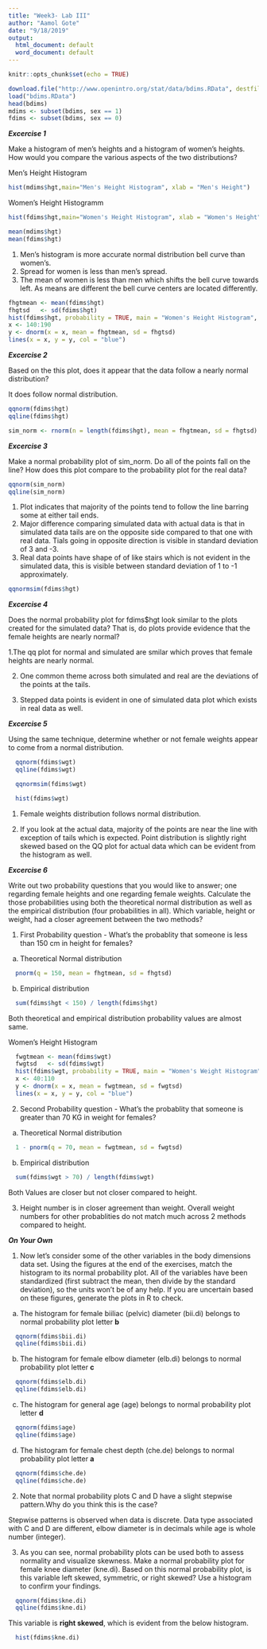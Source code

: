 ```yaml
---
title: "Week3- Lab III"
author: "Aamol Gote"
date: "9/18/2019"
output:
  html_document: default
  word_document: default
---
```


```r
knitr::opts_chunk$set(echo = TRUE)
```

```r
download.file("http://www.openintro.org/stat/data/bdims.RData", destfile = "bdims.RData")
load("bdims.RData")
head(bdims)
mdims <- subset(bdims, sex == 1)
fdims <- subset(bdims, sex == 0)
```

***Excercise 1***

Make a histogram of men’s heights and a histogram of women’s heights. How would you compare the various aspects of the two distributions?

Men's Height Histogram
```r
hist(mdims$hgt,main="Men's Height Histogram", xlab = "Men's Height")
```

Women's Height Histogramm
```r
hist(fdims$hgt,main="Women's Height Histogram", xlab = "Women's Height")
```

```r
mean(mdims$hgt)
mean(fdims$hgt)
```

  1. Men's histogram is more accurate normal distribution bell curve than women's. 
  2. Spread for women is less than men's spread. 
  3. The mean of women is less than men which shifts the bell curve towards left. As means are different the bell 
    curve centers are located differently.


```r
fhgtmean <- mean(fdims$hgt)
fhgtsd   <- sd(fdims$hgt)
hist(fdims$hgt, probability = TRUE, main = "Women's Height Histogram", ylim = c(0, 0.06))
x <- 140:190
y <- dnorm(x = x, mean = fhgtmean, sd = fhgtsd)
lines(x = x, y = y, col = "blue")
```

***Excercise 2***

Based on the this plot, does it appear that the data follow a nearly normal distribution?

  It does follow normal distribution.

```r
qqnorm(fdims$hgt)
qqline(fdims$hgt)
```

```r
sim_norm <- rnorm(n = length(fdims$hgt), mean = fhgtmean, sd = fhgtsd)

```

***Excercise 3***

Make a normal probability plot of sim_norm. Do all of the points fall on the line? How does this plot compare to the probability plot for the real data?

```r
qqnorm(sim_norm)
qqline(sim_norm)
```

  1. Plot indicates that majority of the points tend to follow the line barring some at either tail ends.
  2. Major difference comparing simulated data with actual data is that in simulated data tails are on the opposite 
  side compared to that one with real data. Tials going in opposite direction is visible in standard deviation of 3 
  and -3.
  3. Real data points have shape of of like stairs which is not evident in the simulated data, this is visible between
  standard deviation of 1 to -1 approximately.

```r
qqnormsim(fdims$hgt)
```

***Excercise 4***

Does the normal probability plot for fdims$hgt look similar to the plots created for the simulated data? That is, do plots provide evidence that the female heights are nearly normal?

  1.The qq plot for normal and simulated are smilar which proves that female heights are nearly normal. 
  
  2. One common theme across both simulated and real are the deviations of the points at the tails.

  3. Stepped data points is evident in one of simulated data plot which exists in real data as well.
  
  


***Excercise 5***

Using the same technique, determine whether or not female weights appear to come from a normal distribution.

```r
  qqnorm(fdims$wgt)
  qqline(fdims$wgt)
```

```r
  qqnormsim(fdims$wgt)
```

```r
  hist(fdims$wgt)
```


  1. Female weights distribution follows normal distribution.
  
  2. If you look at the actual data, majority of the points are near the line with exception of tails which is 
  expected. Point distribution is slightly right skewed based on the QQ plot for actual data which can be evident 
  from the histogram as well.
  
  

***Excercise 6***

Write out two probability questions that you would like to answer; one regarding female heights and one regarding female weights. Calculate the those probabilities using both the theoretical normal distribution as well as the empirical distribution (four probabilities in all). Which variable, height or weight, had a closer agreement between the two methods?

  1. First Probability question - What's the probablity that someone is less than 150 cm in height for females?
    
  a. Theoretical Normal distribution
    
```r
  pnorm(q = 150, mean = fhgtmean, sd = fhgtsd)
```
    
  b. Empirical distribution

```r
  sum(fdims$hgt < 150) / length(fdims$hgt)
```

  Both theoretical and empirical distribution probability values are almost same.
    
  Women's Height Histogram
```r
  fwgtmean <- mean(fdims$wgt)
  fwgtsd   <- sd(fdims$wgt)
  hist(fdims$wgt, probability = TRUE, main = "Women's Weight Histogram")
  x <- 40:110
  y <- dnorm(x = x, mean = fwgtmean, sd = fwgtsd)
  lines(x = x, y = y, col = "blue")
```  
  
  2. Second Probability question - What's the probablity that someone is greater than 70 KG in weight for females?
    
  a. Theoretical Normal distribution
    
```r
  1 - pnorm(q = 70, mean = fwgtmean, sd = fwgtsd)
```
    
  b. Empirical distribution

```r
  sum(fdims$wgt > 70) / length(fdims$wgt)
```

  Both Values are closer but not closer compared to height.
  
  3. Height number is in closer agreement than weight. Overall weight numbers for other probablities do not match 
  much across 2 methods compared to height. 
  
  
***On Your Own***

  1. Now let’s consider some of the other variables in the body dimensions data set. Using the figures at the end of 
  the exercises, match the histogram to its normal probability plot. All of the variables have been standardized 
  (first subtract the mean, then divide by the standard deviation), so the units won’t be of any help. If you are 
  uncertain based on these figures, generate the plots in R to check.
  
  
  a. The histogram for female biiliac (pelvic) diameter (bii.di) belongs to normal probability plot letter **b**
```r
  qqnorm(fdims$bii.di)
  qqline(fdims$bii.di)
```      
  
  
  b. The histogram for female elbow diameter (elb.di) belongs to normal probability plot letter **c**
```r
  qqnorm(fdims$elb.di)
  qqline(fdims$elb.di)
```

  
  c. The histogram for general age (age) belongs to normal probability plot letter **d**
```r
  qqnorm(fdims$age)
  qqline(fdims$age)
```

  
  d. The histogram for female chest depth (che.de) belongs to normal probability plot letter **a**
```r
  qqnorm(fdims$che.de)
  qqline(fdims$che.de)
```

  2. Note that normal probability plots C and D have a slight stepwise pattern.Why do you think this is the case?
    
  Stepwise patterns is observed when data is discrete. Data type associated with C and D are different, elbow 
  diameter is in decimals while age is whole number (integer). 
    
    
  3. As you can see, normal probability plots can be used both to assess normality and visualize skewness. Make a
  normal probability plot for female knee diameter (kne.di). Based on this normal probability plot, is this variable
  left skewed, symmetric, or right skewed? Use a histogram to confirm your findings.
  
```r
  qqnorm(fdims$kne.di)
  qqline(fdims$kne.di)
```
  
    
  This variable is **right skewed**, which is evident from the below histogram.
      
      
```r
  hist(fdims$kne.di)
```
  

